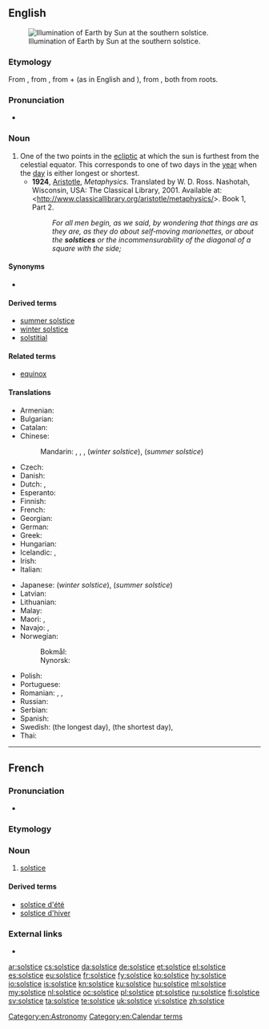 ==English==
{{wikipedia}}
[[File:Earth-lighting-winter-solstice EN.png|thumb|Illumination of Earth by Sun at the southern solstice.]]

===Etymology===
From {{etyl|fro|en}} {{term|solstice|lang=fro}}, from {{etyl|la|en}} {{term|solstitium|lang=la}}, from {{term|sol||sun|lang=la}} + {{term|sto||stand|lang=la}} (as in English {{term|solar|lang=en}} and {{term|resist|lang=en}}), from {{term|sistō||I stand still|lang=la}}, both from {{etyl|ine-pro|en}} roots.

===Pronunciation===
* {{IPA|/ˈsɒl.stɪs/|lang=en}}

===Noun===
{{en-noun}}

# One of the two points in the [[ecliptic]] at which the sun is furthest from the celestial equator. This corresponds to one of two days in the [[year]] when the [[day]] is either longest or shortest.
#* '''1924''', [[w:Aristotle|Aristotle]], ''Metaphysics''. Translated by W. D. Ross. Nashotah, Wisconsin, USA: The Classical Library, 2001. Available at: <http://www.classicallibrary.org/aristotle/metaphysics/>. Book 1, Part 2.
#*: ''For all men begin, as we said, by wondering that things are as they are, as they do about self‐moving marionettes, or about the '''solstices''' or the incommensurability of the diagonal of a square with the side;''

====Synonyms====
* {{l/en|sunstead}}

====Derived terms====
* [[summer solstice]]
* [[winter solstice]]
* [[solstitial]]

====Related terms====
* [[equinox]]

====Translations====
{{trans-top|point where the earth stands at the extreme of its ellipsis around the sun}}
* Armenian: {{t|hy|արևադարձ}}
* Bulgarian: {{t|bg|слънцестоéне|n|sc=Cyrl}}
* Catalan: {{t|ca|solstici|m}}
* Chinese:
*: Mandarin: {{t+|cmn|至日|tr=zhìrì}}, {{t|cmn|至點}}, {{t+|cmn|至点|tr=zhìdiǎn}}, {{t+|cmn|冬至|tr=dōngzhì}} (''winter solstice''), {{t+|cmn|夏至|tr=xiàzhì}} (''summer solstice'')
* Czech: {{t+|cs|slunovrat|m}}
* Danish: {{t+|da|solhverv|n}}
* Dutch: {{t+|nl|zonnewende|f}}, {{t+|nl|zonnestilstand|m}}
* Esperanto: {{t|eo|solstico}}
* Finnish: {{t+|fi|päivänseisaus}}
* French: {{t+|fr|solstice|m}}
* Georgian: {{t|ka|ნაბუნიობა|sc=Geor}}
* German: {{t+|de|Sonnenwende|f}}
* Greek: {{t+|el|ηλιοστάσιο|n|tr=iliostásio|sc=Grek}}
* Hungarian: {{t+|hu|napforduló}}
* Icelandic: {{t|is|sólstöður|f-p}}, {{t|is|sólhvörf|n-p}}
* Irish: {{t|ga|grianstad|m}}
* Italian: {{t+|it|solstizio|m}}
{{trans-mid}}
* Japanese: {{t+|ja|冬至|tr=とうじ, tōji}} (''winter solstice''), {{t+|ja|夏至|tr=げし, geshi}} (''summer solstice'')
* Latvian: {{t+|lv|saulgrieži|m-p}}
* Lithuanian: {{t|lt|saulėgrįža|f}}
* Malay: {{t|ms|solstis}}
* Maori: {{t|mi|takanga o te rā}}, {{t|mi|hikumutu}} {{qualifier|winter solstice}}
* Navajo: {{t|nv|shá niighááh}}, {{t|nv|shá niiltłʼah}}
* Norwegian:
*: Bokmål: {{t|nb|solverv|n}}
*: Nynorsk: {{t|nn|solkverv|m}}
* Polish: {{t|pl|przesilenie|n}}
* Portuguese: {{t+|pt|solstício|m}}
* Romanian: {{t+|ro|solstițiu|n}}, {{t|ro|solstițiul verii|n}}, {{t|ro|solstițiul iernii|n}}
* Russian: {{t+|ru|солнцестояние|n|tr=solncestojánije}}
* Serbian: {{t+|sh|suncostaj|m}}
* Spanish: {{t+|es|solsticio|m}}
* Swedish: {{t+|sv|sommarsolstånd}} (the longest day), {{t+|sv|vintersolstånd}} (the shortest day), {{t+|sv|solstånd|n}}
* Thai: {{t|th|มายัน|tr=mayan|sc=Thai}}
{{trans-bottom}}

[[Category:en:Astronomy]]
[[Category:en:Calendar terms]]

----

==French==
{{wikipedia|lang=fr}}

===Pronunciation===
* {{IPA|/sɔl.stis/|lang=fr}}

===Etymology===
{{etyl|la|fr}} {{term|solstitium|lang=la}}

===Noun===
{{fr-noun|m}}

# {{context|astronomy|lang=fr}} [[solstice#French|solstice]]

====Derived terms====
* [[solstice d'été]]
* [[solstice d'hiver]]

===External links===
* {{R:TLFi}}

[[ar:solstice]]
[[cs:solstice]]
[[da:solstice]]
[[de:solstice]]
[[et:solstice]]
[[el:solstice]]
[[es:solstice]]
[[eu:solstice]]
[[fr:solstice]]
[[fy:solstice]]
[[ko:solstice]]
[[hy:solstice]]
[[io:solstice]]
[[is:solstice]]
[[kn:solstice]]
[[ku:solstice]]
[[hu:solstice]]
[[ml:solstice]]
[[my:solstice]]
[[nl:solstice]]
[[oc:solstice]]
[[pl:solstice]]
[[pt:solstice]]
[[ru:solstice]]
[[fi:solstice]]
[[sv:solstice]]
[[ta:solstice]]
[[te:solstice]]
[[uk:solstice]]
[[vi:solstice]]
[[zh:solstice]]